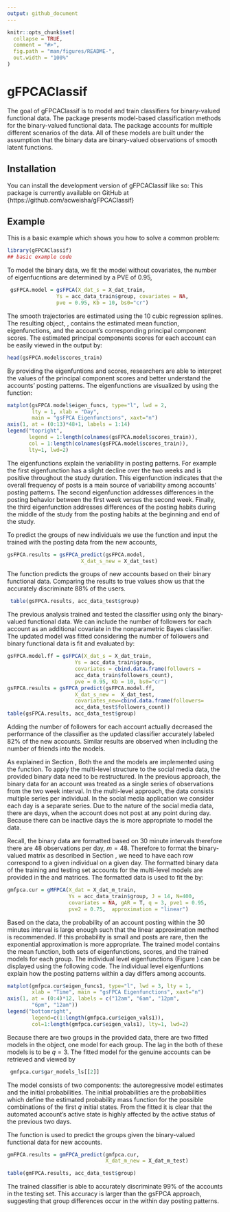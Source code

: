 ```yaml
---
output: github_document
---
```


<!-- README.md is generated from README.Rmd. Please edit that file -->

```r
knitr::opts_chunk$set(
  collapse = TRUE,
  comment = "#>",
  fig.path = "man/figures/README-",
  out.width = "100%"
)
```

# gFPCAClassif

<!-- badges: start -->
<!-- badges: end -->

The goal of gFPCAClassif is to model and train classifiers for binary-valued functional data. The package presents model-based classification methods for the binary-valued functional data. The package accounts for multiple different scenarios of the data. All of these models are built under the assumption that the binary data are binary-valued observations of smooth latent functions.

## Installation

You can install the development version of gFPCAClassif like so: This package is currently available on GitHub at {https://github.com/acweisha/gFPCAClassif}

## Example

This is a basic example which shows you how to solve a common problem:

```r
library(gFPCAClassif)
## basic example code
```

To model the binary data, we fit the \emph{gsFPCA} model without covariates, the number of eigenfucntions are determined by a PVE of 0.95,


```r
 gsFPCA.model = gsFPCA(X_dat_s = X_dat_train,
                Ys = acc_data_train$group, covariates = NA,
                pve = 0.95, Kb = 10, bs0="cr")
```

The smooth trajectories are estimated using the 10 cubic regression splines. The resulting object, \emph{gsFPCA.model}, contains the estimated mean function, eigenfunctions, and the account's corresponding principal component scores. The estimated principal components scores for each account can be easily viewed in the output by: 

```r
head(gsFPCA.model$scores_train)
```

By providing the eigenfuntions and scores, researchers are able to interpret the values of the principal component scores and better understand the accounts' posting patterns. The eigenfunctions are visualized by using the \emph{matplot()} function:

```r
matplot(gsFPCA.model$eigen_funcs, type="l", lwd = 2, 
        lty = 1, xlab = "Day", 
        main = "gsFPCA Eigenfunctions", xaxt="n")
axis(1, at = (0:13)*48+1, labels = 1:14)
legend("topright", 
       legend = 1:length(colnames(gsFPCA.model$scores_train)),
       col = 1:length(colnames(gsFPCA.model$scores_train)), 
       lty=1, lwd=2)
```

The eigenfunctions explain the variability in posting patterns. For example the first eigenfunction has a slight decline over the two weeks and is positive throughout the study duration. This eigenfunction indicates that the overall frequency of posts is a main source of variability among accounts' posting patterns. The second eigenfunction addresses differences in the posting behavior between the first week versus the second week. Finally, the third eigenfunction addresses differences of the posting habits during the middle of the study from the posting habits at the beginning and end of the study. 

To predict the groups of new individuals we use the \emph{gsFPCA\_predict()} function and input the trained \emph{gsFPCA} with the posting data from the new accounts,

```r
gsFPCA.results = gsFPCA_predict(gsFPCA.model,
                        X_dat_s_new = X_dat_test)
```


The \emph{gsFPCA\_predict()} function predicts the groups of new accounts based on their binary functional data. Comparing the results to true values show us that the \emph{gsFPCA} accurately discriminate 88\% of the users. 

```r
 table(gsFPCA.results, acc_data_test$group)
```

The previous analysis trained and tested the classifier using only the binary-valued functional data. We can include the number of followers for each account as an additional covariate in the nonparametric Bayes classifier. The updated model was fitted considering the number of followers and binary functional data is fit and evaluated by: 

```r
gsFPCA.model.ff = gsFPCA(X_dat_s = X_dat_train,
                      Ys = acc_data_train$group, 
                      covariates = cbind.data.frame(followers =
                      acc_data_train$followers_count),
                      pve = 0.95, Kb = 10, bs0="cr")
gsFPCA.results = gsFPCA_predict(gsFPCA.model.ff,
                      X_dat_s_new =  X_dat_test,
                      covariates_new=cbind.data.frame(followers=
                      acc_data_test$followers_count))
table(gsFPCA.results, acc_data_test$group)
```

Adding the number of followers for each account actually decreased the performance of the classifier as the updated classifier accurately labeled 82\% of the new accounts. Similar results are observed when including the number of friends into the models. 



As explained in Section \ref{sec:Function_arguments}, Both the \emph{gmFPCA} and the \emph{gmFPCA+gAR} models are implemented using the \emph{gmFPCA()} function. To apply the multi-level structure to the social media data, the provided binary data need to be restructured. In the previous approach, the binary data for an account was treated as a single series of observations from the two week interval. In the multi-level approach, the data consists multiple series per individual. In the social media application we consider each day is a separate series. Due to the nature of the social media data, there are days, when the account does not post at any point during day.  Because there can be inactive days the \emph{gmFPCA+gAR} is more appropriate to model the data. 

Recall, the binary data are formatted based on 30 minute intervals therefore there are 48 observations per day, $m=48$. Therefore to format the binary-valued matrix as described in Section \ref{sec:Function_arguments}, we need to have each row correspond to a given individual on a given day. The formatted binary data of the training and testing set accounts for the multi-level models are provided in the \emph{X\_dat\_m\_train} and \emph{X\_dat\_m\_test} matrices. The formatted data is used to fit the \emph{gmFpCA+gAR} by:


```r
gmfpca.cur = gMFPCA(X_dat = X_dat_m_train,
                    Ys = acc_data_train$group, J = 14, N=400, 
                    covariates = NA, gAR = T, q = 3, pve1 = 0.95,
                    pve2 = 0.75,  approximation = "linear")
```

Based on the data, the probability of an account posting within the 30 minutes interval is large enough such that the linear approximation method is recommended. If this probability is small and posts are rare, then the exponential approximation is more appropriate. 
The trained \emph{gmfpca} model contains the mean function, both sets of eigenfunctions, scores, and the trained \emph{gAR} models for each group. The individual level eigenfunctions (Figure \ref{fig:eigen_functions1}) can be displayed using the following code. The individual level eigenfuntions explain how the posting patterns within a day differs among accounts.  

```r
matplot(gmfpca.cur$eigen_funcs1, type="l", lwd = 3, lty = 1,
        xlab = "Time", main = "gsFPCA Eigenfunctions", xaxt="n")
axis(1, at = (0:4)*12, labels = c("12am", "6am", "12pm",
        "6pm", "12am"))
legend("bottomright", 
        legend=c(1:length(gmfpca.cur$eigen_vals1)),
        col=1:length(gmfpca.cur$eigen_vals1), lty=1, lwd=2)
```

Because there are two groups in the provided data, there are two fitted \emph{gAR} models in the \emph{gmfpca.cur} object, one \emph{gAR} model for each group. The lag in the both of these \emph{gAR} models is to be $q=3$. The fitted \emph{gAR} model for the genuine accounts can be retrieved and viewed by

```r
 gmfpca.cur$gar_models_ls[[2]]
```


The model consists of two components: the autoregressive model estimates and the initial probabilities. The initial probabilities are the probabilities which define the estimated probability mass function for the possible combinations of the first $q$ initial states. From the fitted \emph{gAR} it is clear that the automated account's active state is highly affected by the active status of the previous two days. 

The \emph{gmFPCA\_predict()} function is used to predict the groups given the binary-valued functional data for new accounts. 

```r
gmFPCA.results = gmFPCA_predict(gmfpca.cur, 
                                X_dat_m_new = X_dat_m_test)

table(gmFPCA.results, acc_data_test$group)
```

The trained \emph{gmFPCA+gAR} classifier is able to accurately discriminate 99\% of the accounts in the testing set. This accuracy is larger than the gsFPCA approach, suggesting that group differences occur in the within day posting patterns. 







